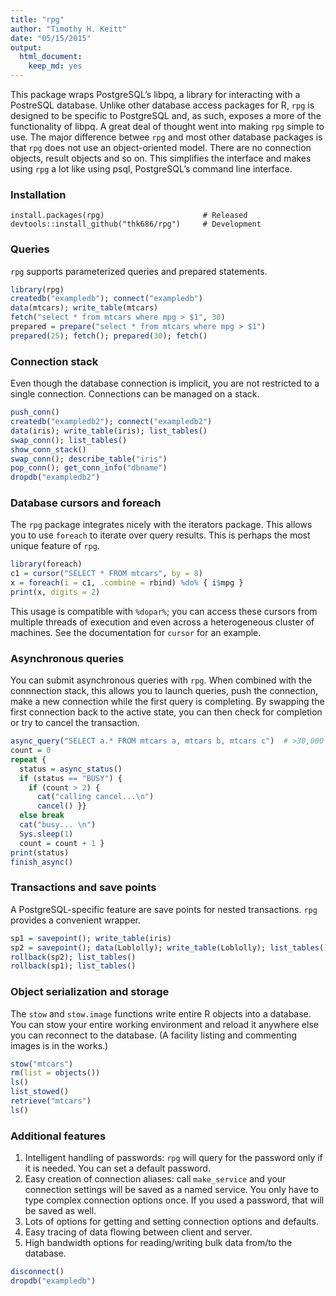 ```yaml
---
title: "rpg"
author: "Timothy H. Keitt"
date: "05/15/2015"
output:
  html_document:
    keep_md: yes
---
```


This package wraps PostgreSQL's libpq, a library for interacting with a PostreSQL database. Unlike other database access packages for R, ```rpg``` is designed to be specific to PostgreSQL and, as such, exposes a more of the functionality of libpq. A great deal of thought went into making ```rpg``` simple to use. The major difference betwee ```rpg``` and most other database packages is that ```rpg``` does not use an object-oriented model. There are no connection objects, result objects and so on. This simplifies the interface and makes using ```rpg``` a lot like using psql, PostgreSQL's command line interface.

### Installation

```
install.packages(rpg)                      # Released
devtools::install_github("thk686/rpg")     # Development
```

### Queries

```rpg``` supports parameterized queries and prepared statements.

```r
library(rpg)
createdb("exampledb"); connect("exampledb")
data(mtcars); write_table(mtcars)
fetch("select * from mtcars where mpg > $1", 30)
prepared = prepare("select * from mtcars where mpg > $1")
prepared(25); fetch(); prepared(30); fetch()
```

### Connection stack

Even though the database connection is implicit, you are not restricted to a single connection. Connections can be managed on a stack.

```r
push_conn()
createdb("exampledb2"); connect("exampledb2")
data(iris); write_table(iris); list_tables()
swap_conn(); list_tables()
show_conn_stack()
swap_conn(); describe_table("iris")
pop_conn(); get_conn_info("dbname")
dropdb("exampledb2")
```

### Database cursors and foreach

The ```rpg``` package integrates nicely with the iterators package. This allows you to use ```foreach``` to iterate over query results. This is perhaps the most unique feature of ```rpg```.

```r
library(foreach)
c1 = cursor("SELECT * FROM mtcars", by = 8)
x = foreach(i = c1, .combine = rbind) %do% { i$mpg }
print(x, digits = 2)
```

This usage is compatible with ```%dopar%```; you can access these cursors from multiple threads of execution and even across a heterogeneous cluster of machines. See the documentation for ```cursor``` for an example.

### Asynchronous queries

You can submit asynchronous queries with ```rpg```. When combined with the connnection stack, this allows you to launch queries, push the connection, make a new connection while the first query is completing. By swapping the first connection back to the active state, you can then check for completion or try to cancel the transaction.

```r
async_query("SELECT a.* FROM mtcars a, mtcars b, mtcars c")  # >30,000 rows
count = 0
repeat {
  status = async_status()
  if (status == "BUSY") {
    if (count > 2) {
      cat("calling cancel...\n")
      cancel() }}
  else break
  cat("busy... \n")
  Sys.sleep(1)
  count = count + 1 }
print(status)
finish_async()
```

### Transactions and save points

A PostgreSQL-specific feature are save points for nested transactions. ```rpg``` provides a convenient wrapper.

```r
sp1 = savepoint(); write_table(iris)
sp2 = savepoint(); data(Loblolly); write_table(Loblolly); list_tables()
rollback(sp2); list_tables()
rollback(sp1); list_tables()
```

### Object serialization and storage

The ```stow``` and ```stow.image``` functions write entire R objects into a database. You can stow your entire working environment and reload it anywhere else you can reconnect to the database. (A facility listing and commenting images is in the works.)

```r
stow("mtcars")
rm(list = objects())
ls()
list_stowed()
retrieve("mtcars")
ls()
```

### Additional features

1. Intelligent handling of passwords: ```rpg``` will query for the password only if it is needed. You can set a default password.
1. Easy creation of connection aliases: call ```make_service``` and your connection settings will be saved as a named service. You only have to type complex connection options once. If you used a password, that will be saved as well.
1. Lots of options for getting and setting connection options and defaults.
1. Easy tracing of data flowing between client and server.
1. High bandwidth options for reading/writing bulk data from/to the database.

```r
disconnect()
dropdb("exampledb")
```